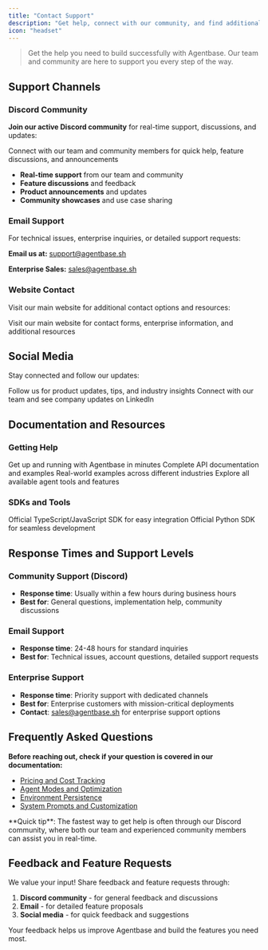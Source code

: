 ```yaml
---
title: "Contact Support"
description: "Get help, connect with our community, and find additional resources for building with Agentbase"
icon: "headset"
---
```


> Get the help you need to build successfully with Agentbase. Our team and community are here to support you every step of the way.

## Support Channels

### Discord Community
**Join our active Discord community** for real-time support, discussions, and updates:

<Card title="Join Agentbase Discord" icon="discord" href="https://discord.com/invite/KFtqf7j9fs">
  Connect with our team and community members for quick help, feature discussions, and announcements
</Card>

- **Real-time support** from our team and community
- **Feature discussions** and feedback
- **Product announcements** and updates
- **Community showcases** and use case sharing

### Email Support
For technical issues, enterprise inquiries, or detailed support requests:

**Email us at:** [support@agentbase.sh](mailto:support@agentbase.sh)

**Enterprise Sales:** [sales@agentbase.sh](mailto:sales@agentbase.sh)

### Website Contact
Visit our main website for additional contact options and resources:

<Card title="Agentbase Website" icon="globe" href="https://www.agentbase.sh">
  Visit our main website for contact forms, enterprise information, and additional resources
</Card>

## Social Media

Stay connected and follow our updates:

<CardGroup cols={2}>
  <Card title="Twitter/X" icon="x-twitter" href="https://x.com/agentbase_">
    Follow us for product updates, tips, and industry insights
  </Card>
  
  <Card title="LinkedIn" icon="linkedin" href="https://www.linkedin.com/company/agentbasehq/">
    Connect with our team and see company updates on LinkedIn
  </Card>
</CardGroup>

## Documentation and Resources

### Getting Help

<CardGroup cols={2}>
  <Card title="Quickstart Guide" icon="rocket" href="/getting-started/quickstart">
    Get up and running with Agentbase in minutes
  </Card>
  
  <Card title="API Reference" icon="code" href="/api/run-agent">
    Complete API documentation and examples
  </Card>
  
  <Card title="Common Use Cases" icon="lightbulb" href="/getting-started/common-use-cases">
    Real-world examples across different industries
  </Card>
  
  <Card title="Agent Capabilities" icon="robot" href="/api/agent-capabilities">
    Explore all available agent tools and features
  </Card>
</CardGroup>

### SDKs and Tools

<CardGroup cols={2}>
  <Card title="TypeScript SDK" icon="code" href="/sdk/typescript-sdk">
    Official TypeScript/JavaScript SDK for easy integration
  </Card>
  
  <Card title="Python SDK" icon="code" href="/sdk/python-sdk">
    Official Python SDK for seamless development
  </Card>
</CardGroup>

## Response Times and Support Levels

### Community Support (Discord)
- **Response time**: Usually within a few hours during business hours
- **Best for**: General questions, implementation help, community discussions

### Email Support
- **Response time**: 24-48 hours for standard inquiries
- **Best for**: Technical issues, account questions, detailed support requests

### Enterprise Support
- **Response time**: Priority support with dedicated channels
- **Best for**: Enterprise customers with mission-critical deployments
- **Contact**: [sales@agentbase.sh](mailto:sales@agentbase.sh) for enterprise support options

## Frequently Asked Questions

**Before reaching out, check if your question is covered in our documentation:**

- [Pricing and Cost Tracking](/pricing)
- [Agent Modes and Optimization](/build/modes)
- [Environment Persistence](/environment/persistence)
- [System Prompts and Customization](/build/system-prompts)

<Tip>
  **Quick tip**: The fastest way to get help is often through our Discord community, where both our team and experienced community members can assist you in real-time.
</Tip>

## Feedback and Feature Requests

We value your input! Share feedback and feature requests through:

1. **Discord community** - for general feedback and discussions
2. **Email** - for detailed feature proposals
3. **Social media** - for quick feedback and suggestions

Your feedback helps us improve Agentbase and build the features you need most.